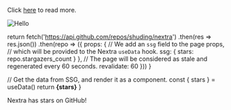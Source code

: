 Click [here](/about) to read more.

 

![Hello](/images/ngrok.png)

 
  return fetch('https://api.github.com/repos/shuding/nextra')
    .then(res => res.json())
    .then(repo => ({
      props: {
        // We add an `ssg` field to the page props,
        // which will be provided to the Nextra `useData` hook.
        ssg: {
          stars: repo.stargazers_count
        }
      },
      // The page will be considered as stale and regenerated every 60 seconds.
      revalidate: 60
    }))
}
 
  // Get the data from SSG, and render it as a component.
  const { stars } = useData()
  return <strong>{stars}</strong>
}
 
Nextra has <Stars /> stars on GitHub!


